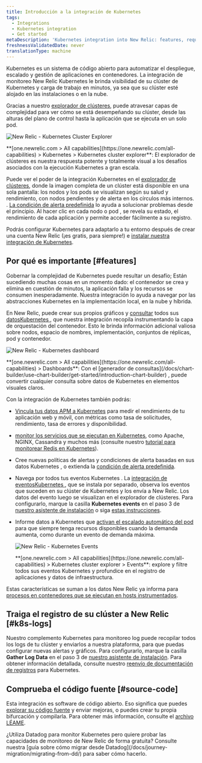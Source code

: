 ```yaml
---
title: Introducción a la integración de Kubernetes
tags:
  - Integrations
  - Kubernetes integration
  - Get started
metaDescription: 'Kubernetes integration into New Relic: features, requirements, and getting started.'
freshnessValidatedDate: never
translationType: machine
---
```





Kubernetes es un sistema de código abierto para automatizar el despliegue, escalado y gestión de aplicaciones en contenedores. La integración de monitoreo New Relic Kubernetes le brinda visibilidad de su clúster de Kubernetes y carga de trabajo en minutos, ya sea que su clúster esté alojado en las instalaciones o en la nube.

Gracias a nuestro [explorador de clústeres](/docs/integrations/kubernetes-integration/cluster-explorer/kubernetes-cluster-explorer), puede atravesar capas de complejidad para ver cómo se está desempeñando su clúster, desde las alturas del plano de control hasta la aplicación que se ejecuta en un solo pod.

<img
  title="New Relic - Kubernetes Cluster Explorer"
  alt="New Relic - Kubernetes Cluster Explorer"
  src={kubernetesClusterExplorer}
/>

<figcaption>
  <DNT>**[one.newrelic.com > All capabilities](https://one.newrelic.com/all-capabilities) > Kubernetes > Kubernetes cluster explorer**</DNT>: El explorador de clústeres es nuestra respuesta potente y totalmente visual a los desafíos asociados con la ejecución Kubernetes a gran escala.
</figcaption>

Puede ver el poder de la integración Kubernetes en el [explorador de clústeres](/docs/integrations/kubernetes-integration/cluster-explorer/kubernetes-cluster-explorer), donde la imagen completa de un clúster está disponible en una sola pantalla: los nodos y los pods se visualizan según su salud y rendimiento, con nodos pendientes y de alerta en los círculos más internos. . [La condición de alerta predefinida](/docs/integrations/kubernetes-integration/kubernetes-events/kubernetes-integration-predefined-alert-policy) lo ayuda a solucionar problemas desde el principio. Al hacer clic en cada nodo o pod , se revela su estado, el rendimiento de cada aplicación y permite acceder fácilmente a su registro.

Podrás configurar Kubernetes para adaptarlo a tu entorno después de crear una cuenta New Relic (¡es gratis, para siempre!) e [instalar nuestra integración de Kubernetes](/docs/kubernetes-pixie/kubernetes-integration/installation/kubernetes-integration-install-configure/).

<InlineSignup/>

## Por qué es importante [#features]

Gobernar la complejidad de Kubernetes puede resultar un desafío; Están sucediendo muchas cosas en un momento dado: el contenedor se crea y elimina en cuestión de minutos, la aplicación falla y los recursos se consumen inesperadamente. Nuestra integración lo ayuda a navegar por las abstracciones Kubernetes en la implementación local, en la nube y híbrida.

En New Relic, puede crear sus propios gráficos y [consultar](/docs/using-new-relic/data/understand-data/query-new-relic-data) todos sus [datosKubernetes ](/docs/integrations/kubernetes-integration/understand-use-data/find-use-your-kubernetes-data), que nuestra integración recopila instrumentando la capa de orquestación del contenedor. Esto le brinda información adicional valiosa sobre nodos, espacio de nombres, implementación, conjuntos de réplicas, pod y contenedor.

<img
  title="New Relic - Kubernetes dashboard"
  alt="New Relic - Kubernetes dashboard"
  src={kubernetesDashboard}
/>

<figcaption>
  <DNT>**[one.newrelic.com > All capabilities](https://one.newrelic.com/all-capabilities) > Dashboards**</DNT>: Con el [generador de consultas](/docs/chart-builder/use-chart-builder/get-started/introduction-chart-builder) , puede convertir cualquier consulta sobre datos de Kubernetes en elementos visuales claros.
</figcaption>

Con la integración de Kubernetes también podrás:

* [Vincula tus datos APM a Kubernetes](/docs/integrations/kubernetes-integration/link-your-applications/link-your-applications-kubernetes) para medir el rendimiento de tu aplicación web y móvil, con métricas como tasa de solicitudes, rendimiento, tasa de errores y disponibilidad.

* [monitor los servicios que se ejecutan en Kubernetes](/docs/integrations/kubernetes-integration/link-apps-services/monitor-services-running-kubernetes), como Apache, NGINX, Cassandra y muchos más (consulte nuestro [tutorial para monitorear Redis en Kubernetes](/docs/integrations/kubernetes-integration/link-apps-services/tutorial-monitor-redis-running-kubernetes)).

* Cree nuevas políticas de alertas y condiciones de alerta basadas en sus datos Kubernetes , o extienda la [condición de alerta predefinida](/docs/integrations/kubernetes-integration/kubernetes-events/kubernetes-integration-predefined-alert-policy).

* Navega por todos tus eventos Kubernetes . La [integración de eventosKubernetes ](/docs/integrations/kubernetes-integration/kubernetes-events/install-kubernetes-events-integration), que se instala por separado, observa los eventos que suceden en su clúster de Kubernetes y los envía a New Relic. Los datos del evento luego se visualizan en el explorador de clústeres. Para configurarlo, marque la casilla <DNT>**Kubernetes events**</DNT> en el paso 3 de [nuestro asistente de instalación](/docs/integrations/kubernetes-integration/installation/kubernetes-installation-configuration#install-wizard) o siga [estas instrucciones](/docs/integrations/kubernetes-integration/kubernetes-events/install-kubernetes-events-integration#install).

* Informe datos a Kubernetes que [activan el escalado automático del pod](/docs/journey-demand/autoscale-your-infra) para que siempre tenga recursos disponibles cuando la demanda aumenta, como durante un evento de demanda máxima.

  <img
    title="New Relic - Kubernetes Events"
    alt="New Relic - Kubernetes Events"
    src={kubernetesEvents}
  />

  <figcaption>
    <DNT>**[one.newrelic.com > All capabilities](https://one.newrelic.com/all-capabilities) > Kubernetes cluster explorer > Events**</DNT>: explore y filtre todos sus eventos Kubernetes y profundice en el registro de aplicaciones y datos de infraestructura.
  </figcaption>

Estas características se suman a los datos New Relic ya informa para [procesos en contenedores que se ejecutan en hosts instrumentados](/docs/infrastructure/new-relic-infrastructure/data-instrumentation/docker-instrumentation-infrastructure).

## Traiga el registro de su clúster a New Relic [#k8s-logs]

Nuestro complemento Kubernetes para monitoreo log puede recopilar todos los logs de tu clúster y enviarlos a nuestra plataforma, para que puedas configurar nuevas alertas y gráficos. Para configurarlo, marque la casilla <DNT>**Gather Log Data**</DNT> en el paso 3 de [nuestro asistente de instalación](/docs/integrations/kubernetes-integration/installation/kubernetes-installation-configuration#install-wizard). Para obtener información detallada, consulte nuestro [reenvío de documentación de registros](/docs/logs/forward-logs/kubernetes-plugin-log-forwarding/) para Kubernetes.

## Comprueba el código fuente [#source-code]

Esta integración es software de código abierto. Eso significa que puedes [explorar su código fuente](https://github.com/newrelic/nri-kubernetes) y enviar mejoras, o puedes crear tu propia bifurcación y compilarla. Para obtener más información, consulte el [archivo LÉAME](https://github.com/newrelic/nri-kubernetes/blob/main/README.md).

<Callout variant="tip">
  ¿Utiliza Datadog para monitor Kubernetes pero quiere probar las capacidades de monitoreo de New Relic de forma gratuita? Consulte nuestra [guía sobre cómo migrar desde Datadog](/docs/journey-migration/migrating-from-dd/) para saber cómo hacerlo.
</Callout>